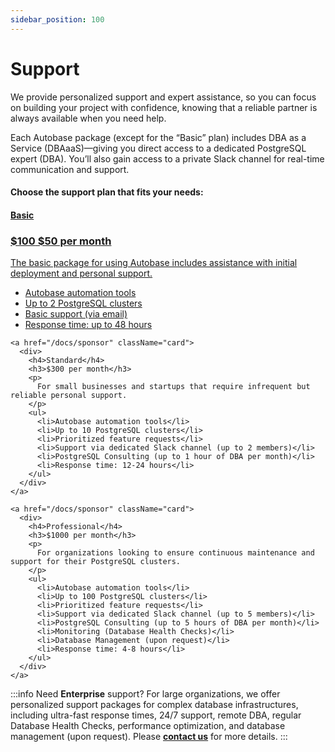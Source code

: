```yaml
---
sidebar_position: 100
---
```


# Support

We provide personalized support and expert assistance, so you can focus on building your project with confidence, knowing that a reliable partner is always available when you need help.

Each Autobase package (except for the “Basic” plan) includes DBA as a Service (DBAaaS)—giving you direct access to a dedicated PostgreSQL expert (DBA).
You’ll also gain access to a private Slack channel for real-time communication and support.

#### Choose the support plan that fits your needs:


<div className="support-page"> 
  <div className="card-container">
    <a href="/docs/sponsor" className="card">
      <div>
        <h4>Basic</h4>
        <h3><span style={{ textDecoration: 'line-through', color: 'gray', fontSize: '1.1rem' }}>$100</span> $50 per month</h3>
        <p>
          The basic package for using Autobase includes assistance with initial deployment and personal support.
        </p>
        <ul>
          <li>Autobase automation tools</li>
          <li>Up to 2 PostgreSQL clusters</li>
          <li>Basic support (via email)</li>
          <li>Response time: up to 48 hours</li>
        </ul>
      </div>
    </a>

    <a href="/docs/sponsor" className="card">
      <div>
        <h4>Standard</h4>
        <h3>$300 per month</h3>
        <p>
          For small businesses and startups that require infrequent but reliable personal support.
        </p>
        <ul>
          <li>Autobase automation tools</li>
          <li>Up to 10 PostgreSQL clusters</li>
          <li>Prioritized feature requests</li>
          <li>Support via dedicated Slack channel (up to 2 members)</li>
          <li>PostgreSQL Consulting (up to 1 hour of DBA per month)</li>
          <li>Response time: 12-24 hours</li>
        </ul>
      </div>
    </a>

    <a href="/docs/sponsor" className="card">
      <div>
        <h4>Professional</h4>
        <h3>$1000 per month</h3>
        <p>
          For organizations looking to ensure continuous maintenance and support for their PostgreSQL clusters.
        </p>
        <ul>
          <li>Autobase automation tools</li>
          <li>Up to 100 PostgreSQL clusters</li>
          <li>Prioritized feature requests</li>
          <li>Support via dedicated Slack channel (up to 5 members)</li>
          <li>PostgreSQL Consulting (up to 5 hours of DBA per month)</li>
          <li>Monitoring (Database Health Checks)</li>
          <li>Database Management (upon request)</li>
          <li>Response time: 4-8 hours</li>
        </ul>
      </div>
    </a>
  </div>
</div>

:::info
Need <strong>Enterprise</strong> support? For large organizations, we offer personalized support packages for complex database infrastructures, 
including ultra-fast response times, 24/7 support, remote DBA, regular Database Health Checks, performance optimization, and database management (upon request). 
Please <a href="mailto:info@autobase.tech"><strong>contact us</strong></a> for more details.
:::
